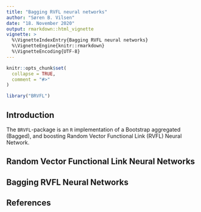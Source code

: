 ```yaml
---
title: "Bagging RVFL neural networks"
author: "Søren B. Vilsen"
date: "18. November 2020"
output: rmarkdown::html_vignette
vignette: >
  %\VignetteIndexEntry{Bagging RVFL neural networks}
  %\VignetteEngine{knitr::rmarkdown}
  %\VignetteEncoding{UTF-8}
---
```


```r
knitr::opts_chunk$set(
  collapse = TRUE,
  comment = "#>"
)
```

```r
library("BRVFL")
```

## Introduction
The `BRVFL`-package is an `R` implementation of a Bootstrap aggregated (Bagged), and boosting Random Vector Functional Link (RVFL) Neural Network.

## Random Vector Functional Link Neural Networks

## Bagging RVFL Neural Networks

## References